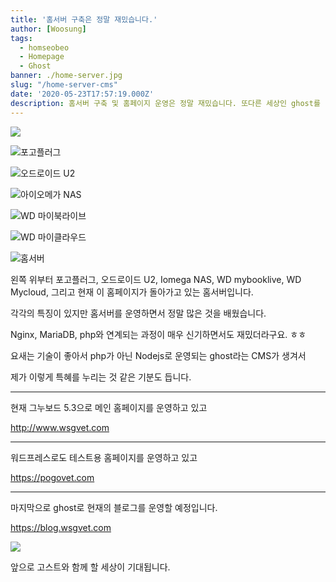 ```yaml
---
title: '홈서버 구축은 정말 재밌습니다.'
author: [Woosung]
tags: 
  - homseobeo
  - Homepage
  - Ghost
banner: ./home-server.jpg
slug: "/home-server-cms"
date: '2020-05-23T17:57:19.000Z'
description: 홈서버 구축 및 홈페이지 운영은 정말 재밌습니다. 또다른 세상인 ghost를 만나게 되어 정말 반갑습니다.
---
```

![](./home-server.jpg)

![포고플러그](./pogoplug.jpg)

![오드로이드 U2](./odroid-u2.jpg)

![아이오메가 NAS](./iomega-nas.jpg)

![WD 마이북라이브](./mybooklive.jpg)

![WD 마이클라우드](./my-cloud.jpg)

![홈서버](./home-server.jpg)

왼쪽 위부터 포고플러그, 오드로이드 U2, Iomega NAS, WD mybooklive, WD Mycloud, 그리고 현재 이 홈페이지가 돌아가고 있는 홈서버입니다.

각각의 특징이 있지만 홈서버를 운영하면서 정말 많은 것을 배웠습니다.

Nginx, MariaDB, php와 연계되는 과정이 매우 신기하면서도 재밌더라구요. ㅎㅎ

요새는 기술이 좋아서 php가 아닌 Nodejs로 운영되는 ghost라는 CMS가 생겨서

제가 이렇게 특혜를 누리는 것 같은 기분도 듭니다.

---

현재 그누보드 5.3으로 메인 홈페이지를 운영하고 있고 

<a href="http://www.wsgvet.com" target="_blank" rel="noopener noreferrer">http://www.wsgvet.com</a>

---

워드프레스로도 테스트용 홈페이지를 운영하고 있고 

<a href="https://pogovet.com" target="_blank" rel="noopener noreferrer">https://pogovet.com</a>

---

마지막으로 ghost로 현재의 블로그를 운영할 예정입니다. 

<a href="https://blog.wsgvet.com" target="_blank" rel="noopener noreferrer">https://blog.wsgvet.com</a>

![](./ghost-cms.jpg)

앞으로 고스트와 함께 할 세상이 기대됩니다.
